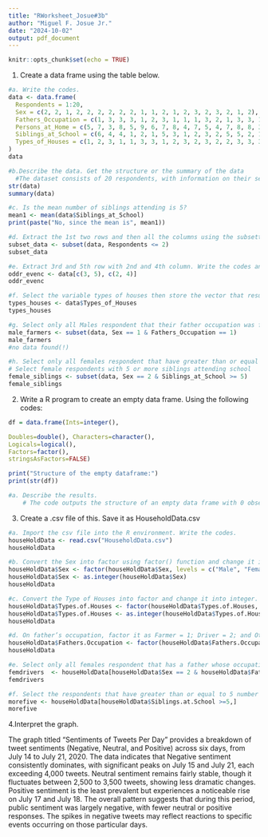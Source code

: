 ```yaml
---
title: "RWorksheet_Josue#3b"
author: "Miguel F. Josue Jr."
date: "2024-10-02"
output: pdf_document
---
```


```r
knitr::opts_chunk$set(echo = TRUE)
```
1. Create a data frame using the table below.

```r
#a. Write the codes.
data <- data.frame(
  Respondents = 1:20,
  Sex = c(2, 2, 1, 2, 2, 2, 2, 2, 2, 1, 1, 2, 1, 2, 3, 2, 3, 2, 1, 2),
  Fathers_Occupation = c(1, 3, 3, 3, 1, 2, 3, 1, 1, 1, 3, 2, 1, 3, 3, 1, 3, 1, 2, 1),
  Persons_at_Home = c(5, 7, 3, 8, 5, 9, 6, 7, 8, 4, 7, 5, 4, 7, 8, 8, 3, 11, 7, 6),
  Siblings_at_School = c(6, 4, 4, 1, 2, 1, 5, 3, 1, 2, 3, 2, 5, 5, 2, 1, 2, 5, 3, 2),
  Types_of_Houses = c(1, 2, 3, 1, 1, 3, 3, 1, 2, 3, 2, 3, 2, 2, 3, 3, 3, 3, 3, 2)
)
data

#b.Describe the data. Get the structure or the summary of the data
  #The dataset consists of 20 respondents, with information on their sex, father's occupation, household size, number of siblings attending school, and type of house.
str(data)
summary(data)

#c. Is the mean number of siblings attending is 5?
mean1 <- mean(data$Siblings_at_School)
print(paste("No, since the mean is", mean1))

#d. Extract the 1st two rows and then all the columns using the subsetting functions.Write the codes and its output.
subset_data <- subset(data, Respondents <= 2)
subset_data

#e. Extract 3rd and 5th row with 2nd and 4th column. Write the codes and its result.s
oddr_evenc <- data[c(3, 5), c(2, 4)]
oddr_evenc

#f. Select the variable types of houses then store the vector that results as types_houses.Write the codes.
types_houses <- data$Types_of_Houses
types_houses

#g. Select only all Males respondent that their father occupation was farmer. Write the codes and its output.
male_farmers <- subset(data, Sex == 1 & Fathers_Occupation == 1)
male_farmers
#no data found(!)

#h. Select only all females respondent that have greater than or equal to 5 number of siblings attending school. Write the codes and its outputs.
# Select female respondents with 5 or more siblings attending school
female_siblings <- subset(data, Sex == 2 & Siblings_at_School >= 5)
female_siblings
```
2. Write a R program to create an empty data frame. Using the following codes:
```r
df = data.frame(Ints=integer(),

Doubles=double(), Characters=character(),
Logicals=logical(),
Factors=factor(),
stringsAsFactors=FALSE)

print("Structure of the empty dataframe:")
print(str(df))

#a. Describe the results.
    # The code outputs the structure of an empty data frame with 0 observations (rows) and 5 variables (columns).
```
3. Create a .csv file of this. Save it as HouseholdData.csv

```r
#a. Import the csv file into the R environment. Write the codes.
houseHoldData <- read.csv("HouseholdData.csv")
houseHoldData

#b. Convert the Sex into factor using factor() function and change it into integer.[Legend:Male = 1 and Female = 2]. Write the R codes and its output.
houseHoldData$Sex <- factor(houseHoldData$Sex, levels = c("Male", "Female"), labels = c(1, 2))
houseHoldData$Sex <- as.integer(houseHoldData$Sex)
houseHoldData

#c. Convert the Type of Houses into factor and change it into integer. [Legend: Wood = 1; Congrete = 2; Semi-Congrete = 3]. Write the R codes and its output.
houseHoldData$Types.of.Houses <- factor(houseHoldData$Types.of.Houses, levels = c("Wood", "Congrete", "Semi-congrete"), labels = c(1, 2,3))
houseHoldData$Types.of.Houses <- as.integer(houseHoldData$Types.of.Houses)
houseHoldData

#d. On father’s occupation, factor it as Farmer = 1; Driver = 2; and Others = 3. What is the R code and its output?
houseHoldData$Fathers.Occupation <- factor(houseHoldData$Fathers.Occupation, levels = c(1, 2,3), labels = c("Farmer", "Driver", "Others"))
houseHoldData

#e. Select only all females respondent that has a father whose occupation is driver. Write the codes and its output.
femdrivers  <- houseHoldData[houseHoldData$Sex == 2 & houseHoldData$Fathers.Occupation == "Driver", ]
femdrivers

#f. Select the respondents that have greater than or equal to 5 number of siblings attending school. Write the codes and its output.
morefive <- houseHoldData[houseHoldData$Siblings.at.School >=5,]
morefive
```
4.Interpret the graph.

  The graph titled "Sentiments of Tweets Per Day" provides a breakdown of tweet sentiments (Negative, Neutral, and Positive) across six days, from July 14 to July 21, 2020. The data indicates that Negative sentiment consistently dominates, with significant peaks on July 15 and July 21, each exceeding 4,000 tweets. Neutral sentiment remains fairly stable, though it fluctuates between 2,500 to 3,500 tweets, showing less dramatic changes. Positive sentiment is the least prevalent but experiences a noticeable rise on July 17 and July 18. The overall pattern suggests that during this period, public sentiment was largely negative, with fewer neutral or positive responses. The spikes in negative tweets may reflect reactions to specific events occurring on those particular days.







